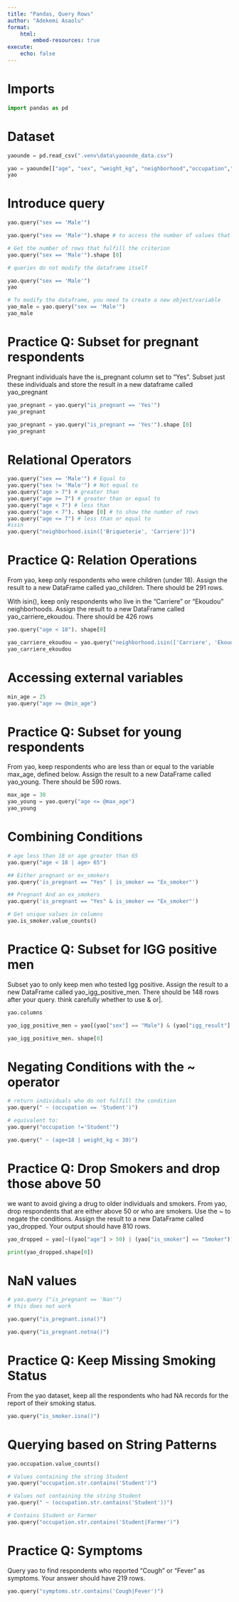 ```yaml
---
title: "Pandas, Query Rows"
author: "Adekemi Asaolu"
format:
    html: 
        embed-resources: true
execute:
    echo: false
---
```

# Imports


```python
import pandas as pd
```
# Dataset

```python
yaounde = pd.read_csv(".venv\data\yaounde_data.csv")
```

```python
yao = yaounde[["age", "sex", "weight_kg", "neighborhood","occupation","symptoms", "is_smoker", "is_pregnant", "igg_result", "igm_result"]]
yao
```

# Introduce query
```python
yao.query("sex == 'Male'")
```

```python
yao.query("sex == 'Male'").shape # to access the number of values that fulfill the query
```

```python
# Get the number of rows that fulfill the criterion
yao.query("sex == 'Male'").shape [0]
```

```python
# queries do not modify the dataframe itself

yao.query("sex == 'Male'")
yao
```

```python
# To modify the dataframe, you need to create a new object/variable
yao_male = yao.query("sex == 'Male'")
yao_male
```

# Practice Q: Subset for pregnant respondents
Pregnant individuals have the is_pregnant column set to "Yes". Subset just these individuals and store the result in a new dataframe called yao_pregnant


```python
yao_pregnant = yao.query("is_pregnant == 'Yes'")
yao_pregnant
```

```python
yao_pregnant = yao.query("is_pregnant == 'Yes'").shape [0]
yao_pregnant
```

# Relational Operators
```python
yao.query("sex == 'Male'") # Equal to
yao.query("sex != 'Male'") # Not equal to
yao.query("age > 7") # greater than
yao.query("age >= 7") # greater than or equal to
yao.query("age < 7") # less than
yao.query("age < 7"). shape [0] # to show the number of rows
yao.query("age <= 7") # less than or equal to
#isin
yao.query("neighborhood.isin(['Briqueterie', 'Carriere'])")
```
# Practice Q: Relation Operations
From yao, keep only respondents who were children (under 18). Assign the result to a new DataFrame called yao_children. There should be 291 rows.

With isin(), keep only respondents who live in the "Carriere" or "Ekoudou" neighborhoods. Assign the result to a new DataFrame called yao_carriere_ekoudou. There should be 426 rows


```python
yao.query("age < 18"). shape[0]
```

```python
yao_carriere_ekoudou = yao.query("neighborhood.isin(['Carriere', 'Ekoudou'])")
yao_carriere_ekoudou
```
# Accessing external variables

```python
min_age = 25
yao.query("age >= @min_age")
```

# Practice Q: Subset for young respondents
From yao, keep respondents who are less than or equal to the variable max_age, defined below. Assign the result to a new DataFrame called yao_young. There should be 590 rows.

```python
max_age = 30
yao_young = yao.query("age <= @max_age")
yao_young
```

# Combining Conditions
```python
# age less than 18 or age greater than 65
yao.query("age < 18 | age> 65")
```


```python
## Either pregnant or ex_smokers
yao.query('is_pregnant == "Yes" | is_smoker == "Ex_smoker"')
```


```python
## Pregnant And an ex_smokers
yao.query('is_pregnant == "Yes" & is_smoker == "Ex_smoker"')
```

```python
# Get unique values in columns
yao.is_smoker.value_counts()
```

# Practice Q: Subset for IGG positive men

Subset yao to only keep men who tested Igg positive. Assign the result to a new DataFrame called yao_igg_positive_men. There should be 148 rows after your query. think carefully whether to use & or|.

```python
yao.columns
```

```python
yao_igg_positive_men = yao[(yao["sex"] == "Male") & (yao["igg_result"] == "Positive")]

yao_igg_positive_men. shape[0]
```
# Negating Conditions with the ~ operator

```python
# return individuals who do not fulfill the condition
yao.query(" ~ (occupation == 'Student')")
```

```python
# equivalent to:
yao.query("occupation !='Student'")
```



```python
yao.query(" ~ (age<18 | weight_kg < 30)")
```

# Practice Q: Drop Smokers and drop those above 50

we want to avoid giving a drug to older individuals and smokers. From yao, drop respondents that are either above 50 or who are smokers. Use the ~ to negate the conditions. Assign the result to a new DataFrame called yao_dropped. Your output should have 810 rows.


```python
yao_dropped = yao[~((yao["age"] > 50) | (yao["is_smoker"] == "Smoker"))]

print(yao_dropped.shape[0])
```

# NaN values

```python
# yao.query ("is_pregnant == 'Nan'")
# this does not work
```

```python
yao.query("is_pregnant.isna()")
```


```python
yao.query("is_pregnant.notna()")
```
# Practice Q: Keep Missing Smoking Status

From the yao dataset, keep all the respondents who had NA records for the report of their smoking status.


```python
yao.query("is_smoker.isna()")
```

# Querying based on String Patterns

```python
yao.occupation.value_counts()
```


```python
# Values containing the string Student
yao.query("occupation.str.contains('Student')")
```


```python
# Values not containing the string Student
yao.query(" ~ (occupation.str.contains('Student'))")
```

```python
# Contains Student or Farmer
yao.query("occupation.str.contains('Student|Farmer')")
```

# Practice Q: Symptoms

Query yao to find respondents who reported "Cough" or "Fever" as symptoms. Your answer should have 219 rows.

```python

yao.query("symptoms.str.contains('Cough|Fever')")

```